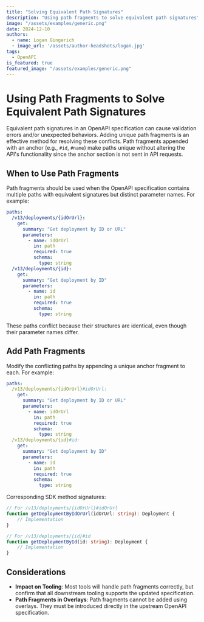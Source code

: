 ```yaml
---
title: "Solving Equivalent Path Signatures"
description: "Using path fragments to solve equivalent path signatures"
image: "/assets/examples/generic.png"
date: 2024-12-10
authors:
  - name: Logan Gingerich
  - image_url: '/assets/author-headshots/logan.jpg'
tags:
  - OpenAPI
is_featured: true
featured_image: "/assets/examples/generic.png"
---
```


# Using Path Fragments to Solve Equivalent Path Signatures

Equivalent path signatures in an OpenAPI specification can cause validation errors and/or unexpected behaviors. Adding unique path fragments is an effective method for resolving these conflicts. Path fragments appended with an anchor (e.g., `#id`, `#name`) make paths unique without altering the API's functionality since the anchor section is not sent in API requests.

## When to Use Path Fragments
Path fragments should be used when the OpenAPI specification contains multiple paths with equivalent signatures but distinct parameter names. For example:

```yaml
paths:
  /v13/deployments/{idOrUrl}:
    get:
      summary: "Get deployment by ID or URL"
      parameters:
        - name: idOrUrl
          in: path
          required: true
          schema:
            type: string
  /v13/deployments/{id}:
    get:
      summary: "Get deployment by ID"
      parameters:
        - name: id
          in: path
          required: true
          schema:
            type: string
```
These paths conflict because their structures are identical, even though their parameter names differ.

## Add Path Fragments

Modify the conflicting paths by appending a unique anchor fragment to each. For example:

   ```yaml
   paths:
     /v13/deployments/{idOrUrl}#idOrUrl:
       get:
         summary: "Get deployment by ID or URL"
         parameters:
           - name: idOrUrl
             in: path
             required: true
             schema:
               type: string
     /v13/deployments/{id}#id:
       get:
         summary: "Get deployment by ID"
         parameters:
           - name: id
             in: path
             required: true
             schema:
               type: string
   ```

Corresponding SDK method signatures:

   ```typescript
   // For /v13/deployments/{idOrUrl}#idOrUrl
   function getDeploymentByIdOrUrl(idOrUrl: string): Deployment {
       // Implementation
   }

   // For /v13/deployments/{id}#id
   function getDeploymentById(id: string): Deployment {
       // Implementation
   }
   ```

## Considerations
- **Impact on Tooling**: Most tools will handle path fragments correctly, but confirm that all downstream tooling supports the updated specification.
- **Path Fragments in Overlays**: Path fragments cannot be added using overlays. They must be introduced directly in the upstream OpenAPI specification.
